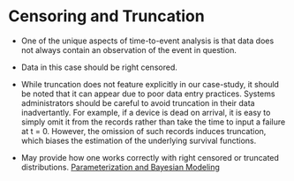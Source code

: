 # Censoring and Truncation

  - One of the unique aspects of time-to-event analysis is that data does not always contain an observation of the event in question. 
  - Data in this case should be right censored. 
  - While truncation does not feature explicitly in our case-study, it should be noted that it can appear due to poor data entry practices. Systems administrators should be careful to avoid truncation in their data inadvertantly. For example, if a device is dead on arrival, it is easy to simply omit it from the records rather than take the time to input a failure at t = 0. However, the omission of such records induces truncation, which biases the estimation of the underlying survival functions. 



- May provide how one works correctly with right censored or truncated distributions.
  [Parameterization and Bayesian Modeling](http://www.stat.columbia.edu/~gelman/research/published/parameterization.pdf)